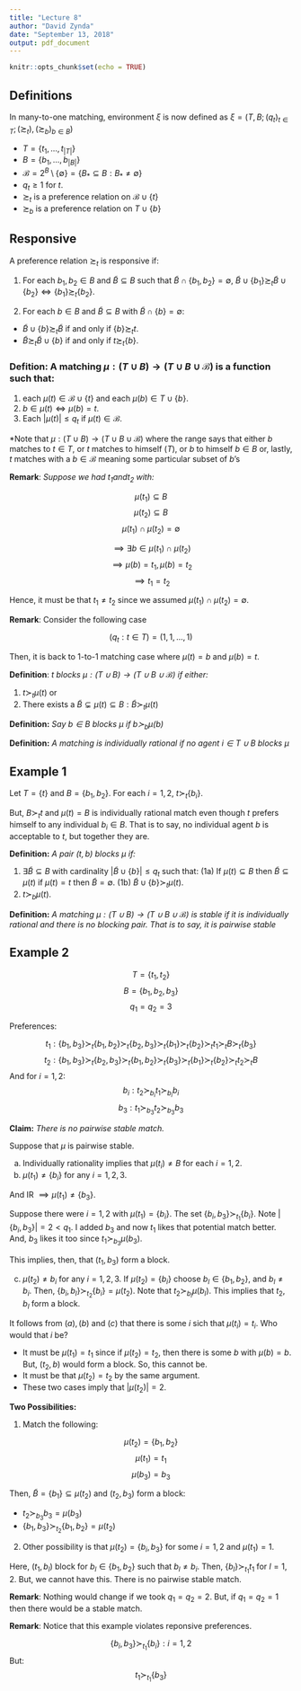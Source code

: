 ---
title: "Lecture 8"
author: "David Zynda"
date: "September 13, 2018"
output: pdf_document
---

```{r setup, include=FALSE}
knitr::opts_chunk$set(echo = TRUE)
```


## Definitions

In many-to-one matching, environment $\xi$ is now defined as $\xi = (T, B; (q_t)_{t \in T}; (\succsim_t), (\succsim_b)_{b\in B})$

- $T = \{t_1, ..., t_{|T|}\}$
- $B = \{b_1, ..., b_{|B|}\}$ 
- $\mathcal{B} = 2^B \setminus \{\emptyset\} = \{B_* \subseteq B : B_* \ne \emptyset\}$
- $q_t \ge 1$ for $t$. 
- $\succsim_t$ is a preference relation on $\mathcal{B} \cup \{t\}$
- $\succsim_b$ is a preference relation on $T \cup \{b\}$

## Responsive

A preference relation $\succsim_t$ is responsive if:

(1) For each $b_1, b_2 \in B$ and $\tilde{B} \subseteq B$ such that $\tilde{B} \cap \{b_1, b_2\} = \emptyset$, $\tilde{B} \cup \{b_1\} \succsim_t \tilde{B} \cup \{b_2\} \iff \{b_1\} \succsim_t \{b_2\}$.

(2) For each $b \in B$ and $\tilde{B} \subseteq B$ with $\tilde{B} \cap \{b\} = \emptyset$: 
- $\tilde{B} \cup \{b\} \succsim_t \tilde{B}$ if and only if $\{b\} \succsim_t t$.
- $\tilde{B} \succsim_t \tilde{B} \cup \{b\}$ if and only if $t \succsim_t \{b\}$. 




### Defition: A matching $\mu: (T \cup B) \rightarrow (T \cup B \cup \mathcal{B})$ is a function such that:

(1) each $\mu(t) \in \mathcal{B} \cup \{t\}$ and each $\mu(b) \in T \cup \{b\}$. 
(2) $b \in \mu(t) \iff \mu(b) = t$.
(3) Each $|\mu(t)| \le q_t$ if $\mu(t) \in \mathcal{B}$. 


*Note that $\mu: (T \cup B) \rightarrow (T \cup B \cup \mathcal{B})$ where the range says that either $b$ matches to $t \in T$, or $t$ matches to himself ($T$), or $b$ to himself $b \in B$ or, lastly, $t$ matches with a $b \in \mathcal{B}$ meaning some particular subset of $b$'s

__Remark__: _Suppose we had $t_1 and t_2$ with:_

$$\mu(t_1) \subseteq B$$
$$\mu(t_2) \subseteq B$$
$$\mu(t_1) \cap \mu(t_2) = \emptyset$$

$$\implies \exists b \in \mu(t_1) \cap \mu(t_2)$$
$$\implies \mu(b) = t_1, \mu(b)= t_2$$
$$\implies t_1 = t_2$$

Hence, it must be that $t_1 \ne t_2$ since we assumed $\mu(t_1) \cap \mu(t_2) = \emptyset$. 



__Remark__: Consider the following case

$$(q_t: t \in T) = (1,1,...,1)$$

Then, it is back to 1-to-1 matching case where $\mu(t) = b$ and $\mu(b) = t$. 


__Definition__: _$t$ blocks $\mu: (T \cup B) \rightarrow (T \cup B \cup \mathcal{B})$ if either:_

(1) $t \succ_t \mu(t)$ or
(2) There exists a $\tilde{B} \subsetneq \mu(t) \subseteq B: \tilde{B} \succ_t \mu(t)$



__Definition:__ _Say $b \in B$ blocks $\mu$ if $b \succ_b \mu(b)$_

__Definition:__ _A matching is individually rational if no agent $i \in T \cup B$ blocks $\mu$_



## Example 1

Let $T = \{t\}$ and $B = \{b_1, b_2\}$. For each $i = 1,2$, $t \succ_t \{b_i\}$. 

But, $B \succ_t t$ and $\mu(t) = B$ is individually rational match even though $t$ prefers himself to any individual $b_i \in B$. That is to say, no individual agent $b$ is acceptable to $t$, but together they are. 



__Definition:__ _A pair $(t,b)$ blocks $\mu$ if:_

(1) $\exists \tilde{B} \subseteq B$ with cardinality $|\tilde{B} \cup \{b\}| \le q_t$ such that:
(1a) If $\mu(t) \subseteq B$ then $\tilde{B} \subseteq \mu(t)$ if $\mu(t) = t$ then $\tilde{B} = \emptyset$.
(1b) $\tilde{B} \cup \{b\} \succ_t \mu(t)$.
(2) $t \succ_b \mu(t)$.


__Definition:__ _A matching $\mu: (T \cup B) \rightarrow (T \cup B \cup \mathcal{B})$ is stable if it is individually rational and there is no blocking pair. That is to say, it is pairwise stable_



## Example 2


$$T = \{t_1, t_2\}$$
$$B = \{b_1, b_2, b_3\}$$
$$q_1 = q_2 = 3$$


Preferences: 

$$t_1:\{b_1, b_3\} \succ_t \{b_1, b_2\} \succ_t \{b_2, b_3\} \succ_t \{b_1\} \succ_t \{b_2\} \succ_t t_1 \succ_t B \succ_t \{b_3\}$$
$$t_2:\{b_1, b_3\} \succ_t \{b_2, b_3\} \succ_t \{b_1, b_2\} \succ_t \{b_3\} \succ_t \{b_1\} \succ_t \{b_2\} \succ_t t_2 \succ_t B$$
And for $i = 1,2$:
$$b_i: t_2 \succ_{b_i} t_1 \succ_{b_i} b_i$$
$$b_3: t_1 \succ_{b_3} t_2 \succ_{b_3} b_3$$


__Claim:__ _There is no pairwise stable match._

Suppose that $\mu$ is pairwise stable. 

(a) Individually rationality implies that $\mu(t_i) \neq B$ for each $i = 1,2$.
(b) $\mu(t_1) \neq \{b_i\}$ for any $i = 1,2,3$. 

And IR $\implies \mu(t_1) \neq \{b_3\}$. 

Suppose there were $i = 1,2$ with $\mu(t_1) = \{b_i\}$. The set $\{b_i, b_3\} \succ_{t_1} \{b_i\}$. Note $|\{b_i, b_3\}| = 2 < q_1$. I added $b_3$ and now $t_1$ likes that potential match better. And, $b_3$ likes it too since $t_1 \succ_{b_3} \mu(b_3)$. 

This implies, then, that $(t_1, b_3)$ form a block. 



(c) $\mu(t_2) \neq b_i$ for any $i = 1,2,3$. If $\mu(t_2) = \{b_i\}$ choose $b_l \in \{b_1, b_2\}$, and $b_l \neq b_i$. Then, $\{b_i, b_l\} \succ_{t_2} \{b_i\} = \mu(t_2)$. Note that $t_2 \succ_{b_l} \mu(b_l)$. This implies that $t_2, b_l$ form a block. 




It follows from $(a), (b)$ and $(c)$ that there is some $i$ sich that $\mu(t_i) = t_i$. Who would that $i$ be?

- It must be $\mu(t_1) = t_1$ since if $\mu(t_2) = t_2$, then there is some $b$ with $\mu(b) = b$. But, $(t_2, b)$ would form a block. So, this cannot be. 
- It must be that $\mu(t_2) = t_2$ by the same argument. 
- These two cases imply that $|\mu(t_2)| = 2$.

__Two Possibilities:__

(1) Match the following:

$$\mu(t_2) = \{b_1, b_2\}$$
$$\mu(t_1) = t_1$$
$$\mu(b_3) = b_3$$

Then, $\tilde{B} = \{b_1\} \subseteq \mu(t_2)$ and $(t_2, b_3)$ form a block:

- $t_2 \succ_{b_3} b_3 = \mu(b_3)$
- $\{b_1, b_3\} \succ_{t_2} \{b_1, b_2\} = \mu(t_2)$


(2) Other possibility is that $\mu(t_2) = \{b_i, b_3\}$ for some $i = 1,2$ and $\mu(t_1) = 1$. 

Here, $(t_1, b_l)$ block for $b_l \in \{b_1, b_2\}$ such that $b_l \neq b_i$. Then, $\{b_l\} \succ_{t_1} t_1$ for $l = 1,2$. But, we cannot have this. There is no pairwise stable match. 

__Remark__: Nothing would change if we took $q_1 = q_2 = 2$. But, if $q_1 = q_2 = 1$ then there would be a stable match. 

__Remark__: Notice that this example violates reponsive preferences. 

$$\{b_i, b_3\} \succ_{t_1} \{b_i\}: i=1,2$$
But: $$t_1 \succ_{t_1} \{b_3\}$$




